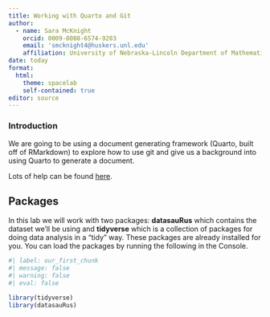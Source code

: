 ```yaml
---
title: Working with Quarto and Git
author:
  - name: Sara McKnight
    orcid: 0009-0008-6574-9203
    email: 'smcknight4@huskers.unl.edu'
    affiliation: University of Nebraska-Lincoln Department of Mathematics
date: today
format: 
  html:
    theme: spacelab
    self-contained: true
editor: source
---
```


### Introduction

We are going to be using a document generating framework (Quarto, built off of RMarkdown) to explore how to use git and give us a background into using Quarto to generate a document.

Lots of help can be found [here](https://quarto.org/docs/guide/).

## Packages

In this lab we will work with two packages: **datasauRus** which contains the dataset we'll be using and **tidyverse** which is a collection of packages for doing data analysis in a "tidy" way. These packages are already installed for you. You can load the packages by running the following in the Console.

```r
#| label: our_first_chunk
#| message: false
#| warning: false
#| eval: false

library(tidyverse) 
library(datasauRus)
```

